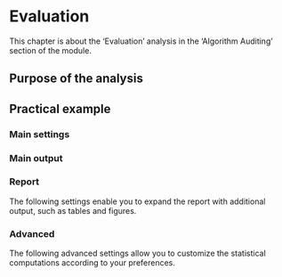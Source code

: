 # Evaluation {#sec-fairness}

This chapter is about the 'Evaluation' analysis in the 'Algorithm Auditing' section of the module.

## Purpose of the analysis

## Practical example

### Main settings

### Main output

### Report

The following settings enable you to expand the report with additional output, such as tables and figures.

### Advanced

The following advanced settings allow you to customize the statistical computations according to your preferences.
